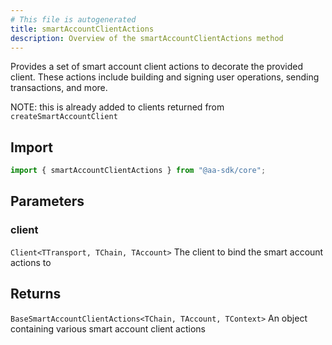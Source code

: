 ```yaml
---
# This file is autogenerated
title: smartAccountClientActions
description: Overview of the smartAccountClientActions method
---
```


Provides a set of smart account client actions to decorate the provided client. These actions include building and signing user operations, sending transactions, and more.

NOTE: this is already added to clients returned from `createSmartAccountClient`

## Import

```ts
import { smartAccountClientActions } from "@aa-sdk/core";
```

## Parameters

### client

`Client<TTransport, TChain, TAccount>`
The client to bind the smart account actions to

## Returns

`BaseSmartAccountClientActions<TChain, TAccount, TContext>`
An object containing various smart account client actions
